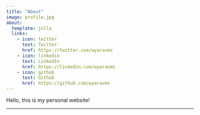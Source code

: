 ```yaml
---
title: "About"
image: profile.jpg
about:
  template: jolla
  links:
    - icon: twitter
      text: Twitter
      href: https://twitter.com/wyaravms
    - icon: linkedin
      text: LinkedIn
      href: https://linkedin.com/wyaravms
    - icon: github
      text: Github
      href: https://github.com/wyaravms
---
```


::: {#hero-heading}

Hello, this is my personal website!

:::
---
